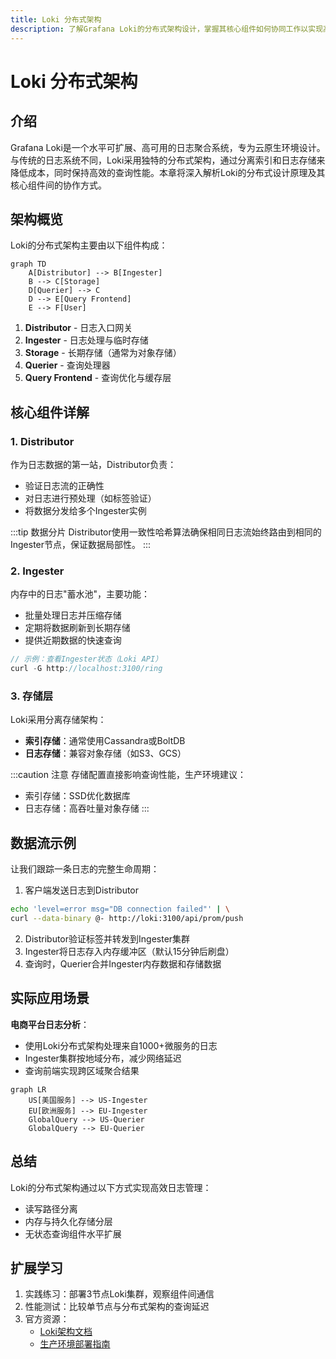 ```yaml
---
title: Loki 分布式架构
description: 了解Grafana Loki的分布式架构设计，掌握其核心组件如何协同工作以实现高效的日志聚合与查询。
---
```


# Loki 分布式架构

## 介绍

Grafana Loki是一个水平可扩展、高可用的日志聚合系统，专为云原生环境设计。与传统的日志系统不同，Loki采用独特的分布式架构，通过分离索引和日志存储来降低成本，同时保持高效的查询性能。本章将深入解析Loki的分布式设计原理及其核心组件间的协作方式。

## 架构概览

Loki的分布式架构主要由以下组件构成：

```mermaid
graph TD
    A[Distributor] --> B[Ingester]
    B --> C[Storage]
    D[Querier] --> C
    D --> E[Query Frontend]
    E --> F[User]
```

1. **Distributor** - 日志入口网关
2. **Ingester** - 日志处理与临时存储
3. **Storage** - 长期存储（通常为对象存储）
4. **Querier** - 查询处理器
5. **Query Frontend** - 查询优化与缓存层

## 核心组件详解

### 1. Distributor

作为日志数据的第一站，Distributor负责：
- 验证日志流的正确性
- 对日志进行预处理（如标签验证）
- 将数据分发给多个Ingester实例

:::tip 数据分片
Distributor使用一致性哈希算法确保相同日志流始终路由到相同的Ingester节点，保证数据局部性。
:::

### 2. Ingester

内存中的日志"蓄水池"，主要功能：
- 批量处理日志并压缩存储
- 定期将数据刷新到长期存储
- 提供近期数据的快速查询

```go
// 示例：查看Ingester状态（Loki API）
curl -G http://localhost:3100/ring
```

### 3. 存储层

Loki采用分离存储架构：
- **索引存储**：通常使用Cassandra或BoltDB
- **日志存储**：兼容对象存储（如S3、GCS）

:::caution 注意
存储配置直接影响查询性能，生产环境建议：
- 索引存储：SSD优化数据库
- 日志存储：高吞吐量对象存储
:::

## 数据流示例

让我们跟踪一条日志的完整生命周期：

1. 客户端发送日志到Distributor
```bash
echo 'level=error msg="DB connection failed"' | \
curl --data-binary @- http://loki:3100/api/prom/push
```

2. Distributor验证标签并转发到Ingester集群
3. Ingester将日志存入内存缓冲区（默认15分钟后刷盘）
4. 查询时，Querier合并Ingester内存数据和存储数据

## 实际应用场景

**电商平台日志分析**：
- 使用Loki分布式架构处理来自1000+微服务的日志
- Ingester集群按地域分布，减少网络延迟
- 查询前端实现跨区域聚合结果

```mermaid
graph LR
    US[美国服务] --> US-Ingester
    EU[欧洲服务] --> EU-Ingester
    GlobalQuery --> US-Querier
    GlobalQuery --> EU-Querier
```

## 总结

Loki的分布式架构通过以下方式实现高效日志管理：
- 读写路径分离
- 内存与持久化存储分层
- 无状态查询组件水平扩展

## 扩展学习

1. 实践练习：部署3节点Loki集群，观察组件间通信
2. 性能测试：比较单节点与分布式架构的查询延迟
3. 官方资源：
   - [Loki架构文档](https://grafana.com/docs/loki/latest/fundamentals/architecture/)
   - [生产环境部署指南](https://grafana.com/docs/loki/latest/installation/)